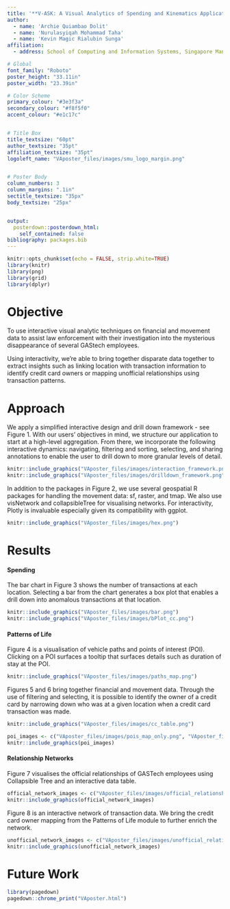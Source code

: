 ```yaml
---
title: '**V-ASK: A Visual Analytics of Spending and Kinematics Application to Explore and Identify Suspicious Activities**'
author:
  - name: 'Archie Quiambao Dolit'
  - name: 'Nurulasyiqah Mohammad Taha'
  - name: 'Kevin Magic Rialubin Sunga'
affiliation:
  - address: School of Computing and Information Systems, Singapore Management University

# Global
font_family: "Roboto"
poster_height: "33.11in"
poster_width: "23.39in"

# Color Scheme
primary_colour: "#3e3f3a"
secondary_colour: "#f8f5f0"
accent_colour: "#e1c17c"


# Title Box
title_textsize: "60pt"
author_textsize: "35pt"
affiliation_textsize: "35pt"
logoleft_name: "VAposter_files/images/smu_logo_margin.png"


# Poster Body
column_numbers: 3
column_margins: ".1in"
sectitle_textsize: "35px"
body_textsize: "25px"


output: 
  posterdown::posterdown_html:
    self_contained: false
bibliography: packages.bib
---
```


<style>
p.caption {
  font-size: 0.6em;
}
</style>

```r
knitr::opts_chunk$set(echo = FALSE, strip.white=TRUE)
library(knitr)
library(png)
library(grid)
library(dplyr)
```

# Objective

To use interactive visual analytic techniques on financial and movement data to assist law enforcement with their investigation into the mysterious disappearance of several GAStech employees.

Using interactivity, we're able to bring together disparate data together to extract insights such as linking location with transaction information to identify credit card owners or mapping unofficial relationships using transaction patterns.

# Approach

We apply a simplified interactive design and drill down framework - see Figure 1. With our users' objectives in mind, we structure our application to start at a high-level aggregation. From there, we incorporate the following interactive dynamics: navigating, filtering and sorting, selecting, and sharing annotations to enable the user to drill down to more granular levels of detail.
```r
knitr::include_graphics("VAposter_files/images/interaction_framework.png")
knitr::include_graphics("VAposter_files/images/drilldown_framework.png")
```

In addition to the packages in Figure 2, we use several geospatial R packages for handling the movement data: sf, raster, and tmap. We also use visNetwork and collapsibleTree for visualising networks. For interactivity, Plotly is invaluable especially given its compatibility with ggplot.
```r
knitr::include_graphics("VAposter_files/images/hex.png")
```

# Results

#### Spending

The bar chart in Figure 3 shows the number of transactions at each location. Selecting a bar from the chart generates a box plot that enables a drill down into anomalous transactions at that location.

```r
knitr::include_graphics("VAposter_files/images/bar.png")
knitr::include_graphics("VAposter_files/images/bPlot_cc.png")
```

#### Patterns of Life

Figure 4 is a visualisation of vehicle paths and points of interest (POI). Clicking on a POI surfaces a tooltip that surfaces details such as duration of stay at the POI.

```r
knitr::include_graphics("VAposter_files/images/paths_map.png")
```

Figures 5 and 6 bring together financial and movement data. Through the use of filtering and selecting, it is possible to identify the owner of a credit card by narrowing down who was at a given location when a credit card transaction was made.

```r
knitr::include_graphics("VAposter_files/images/cc_table.png")
```

```r
poi_images <- c("VAposter_files/images/pois_map_only.png", "VAposter_files/images/pois_map_table.png")
knitr::include_graphics(poi_images)
```

#### Relationship Networks

Figure 7 visualises the official relationships of GASTech employees using Collapsible Tree and an interactive data table.

```r
official_network_images <- c("VAposter_files/images/official_relationships_network.png", "VAposter_files/images/official_relationships_table.png")
knitr::include_graphics(official_network_images)
```

Figure 8 is an interactive network of transaction data. We bring the credit card owner mapping from the Patterns of Life module to further enrich the network.

```r
unofficial_network_images <- c("VAposter_files/images/unofficial_relationships_network.png", "VAposter_files/images/unofficial_relationships_table.png")
knitr::include_graphics(unofficial_network_images)
```

# Future Work



```r
library(pagedown)
pagedown::chrome_print("VAposter.html")
```